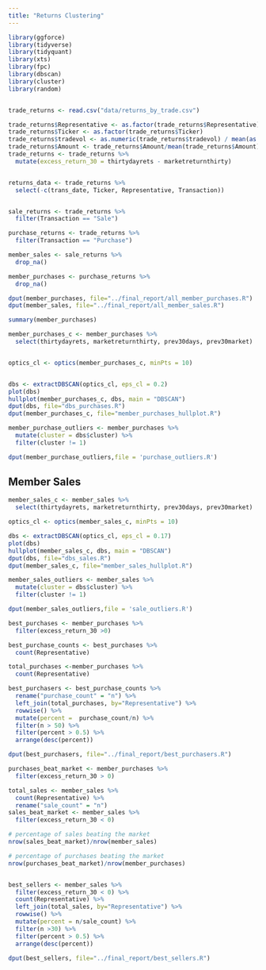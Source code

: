 ```yaml
---
title: "Returns Clustering"
---
```


```r
library(ggforce)
library(tidyverse)
library(tidyquant)
library(xts)
library(fpc)
library(dbscan)
library(cluster)
library(random)



```


```r
trade_returns <- read.csv("data/returns_by_trade.csv")

```

```r
trade_returns$Representative <- as.factor(trade_returns$Representative)
trade_returns$Ticker <- as.factor(trade_returns$Ticker)
trade_returns$tradevol <- as.numeric(trade_returns$tradevol) / mean(as.numeric(trade_returns$tradevol))
trade_returns$Amount <- trade_returns$Amount/mean(trade_returns$Amount)
trade_returns <- trade_returns %>%
  mutate(excess_return_30 = thirtydayrets - marketreturnthirty)


returns_data <- trade_returns %>%
  select(-c(trans_date, Ticker, Representative, Transaction))


sale_returns <- trade_returns %>%
  filter(Transaction == "Sale")

purchase_returns <- trade_returns %>%
  filter(Transaction == "Purchase")

member_sales <- sale_returns %>%
  drop_na()

member_purchases <- purchase_returns %>%
  drop_na()

dput(member_purchases, file="../final_report/all_member_purchases.R")
dput(member_sales, file="../final_report/all_member_sales.R")

summary(member_purchases)

```



```r



member_purchases_c <- member_purchases %>%
  select(thirtydayrets, marketreturnthirty, prev30days, prev30market)


optics_cl <- optics(member_purchases_c, minPts = 10)



```

```r



dbs <- extractDBSCAN(optics_cl, eps_cl = 0.2)
plot(dbs)
hullplot(member_purchases_c, dbs, main = "DBSCAN")
dput(dbs, file="dbs_purchases.R")
dput(member_purchases_c, file="member_purchases_hullplot.R")

```

```r

member_purchase_outliers <- member_purchases %>%
  mutate(cluster = dbs$cluster) %>%
  filter(cluster != 1)

dput(member_purchase_outliers,file = 'purchase_outliers.R')

```



## Member Sales

```r

member_sales_c <- member_sales %>%
  select(thirtydayrets, marketreturnthirty, prev30days, prev30market)

optics_cl <- optics(member_sales_c, minPts = 10)

```

```r



dbs <- extractDBSCAN(optics_cl, eps_cl = 0.17)
plot(dbs)
hullplot(member_sales_c, dbs, main = "DBSCAN")
dput(dbs, file="dbs_sales.R")
dput(member_sales_c, file="member_sales_hullplot.R")

```




```r
member_sales_outliers <- member_sales %>%
  mutate(cluster = dbs$cluster) %>%
  filter(cluster != 1)

dput(member_sales_outliers,file = 'sale_outliers.R')


```

```r

best_purchases <- member_purchases %>%
  filter(excess_return_30 >0)

best_purchase_counts <- best_purchases %>%
  count(Representative)

total_purchases <-member_purchases %>%
  count(Representative)

best_purchasers <- best_purchase_counts %>%
  rename("purchase_count" = "n") %>%
  left_join(total_purchases, by="Representative") %>%
  rowwise() %>%
  mutate(percent =  purchase_count/n) %>%
  filter(n > 50) %>%
  filter(percent > 0.5) %>%
  arrange(desc(percent))

dput(best_purchasers, file="../final_report/best_purchasers.R")

purchases_beat_market <- member_purchases %>%
  filter(excess_return_30 > 0)

```

```r

total_sales <- member_sales %>%
  count(Representative) %>%
  rename("sale_count" = "n")
sales_beat_market <- member_sales %>%
  filter(excess_return_30 < 0)

# percentage of sales beating the market
nrow(sales_beat_market)/nrow(member_sales)

# percentage of purchases beating the market
nrow(purchases_beat_market)/nrow(member_purchases)


best_sellers <- member_sales %>%
  filter(excess_return_30 < 0) %>%
  count(Representative) %>%
  left_join(total_sales, by="Representative") %>%
  rowwise() %>%
  mutate(percent = n/sale_count) %>%
  filter(n >30) %>%
  filter(percent > 0.5) %>%
  arrange(desc(percent))

dput(best_sellers, file="../final_report/best_sellers.R")

```



